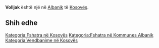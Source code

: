 {{Fshat në 
 | Emri                = Volljak
 | EmriAlt                = 
 | NAME_SHORT_FORM=      
 | NAME_GENERIC=      
 | NAME_SORT_NAME_RO=      VOLLJAK
 | FULL_NAME_RO = Volljak
 | FULL_NAME_ND_RO=Volljak
 | SORT_NAME_RG=VOLLJAK
 | FULL_NAME_RG=Volljak
 | FULL_NAME_ND_RG=Volljak
 | SRP_NAME_SHORT_FORM=      
 | SRP_NAME_GENERIC=      
 | SRP_NAME_SORT_NAME_RO=      
 | SRP_FULL_NAME_RO = 
 | SRP_FULL_NAME_ND_RO=
 | SRP_SORT_NAME_RG=
 | SRP_FULL_NAME_RG=
 | SRP_FULL_NAME_ND_RG=
 | Emri (Rasa dhanore) = 
 | Figura              = 
 | Shteti              = Kosovo
 | Komuna              = Albanik
 | Kodi postar         = 
 | Sipërfaqja          = 

 | Popullsia           = 

 | Regj. i popullsisë  = 
 | Dend. e popullsisë  = 
 | Faqja zyrtare       = 
 <!--- Koordinatat ----> 
 | Gjerësia            = 42.546111
 | Gjatësia            = 20.585
 | Lartësia            = 
}}
'''Volljak''' është një [[]] në [[Albanik]] të [[Kosovës]].

<!-- == Gjeografia == -->
<!-- == Historia == -->
<!-- == Demografia == -->
== Shih edhe ==
{{Komuna Albanik}}
{{Kosovo-Administrata-Cung}}

[[Kategoria:Fshatra në Kosovës]]
[[Kategoria:Fshatra në Kommunes Albanik]]
[[Kategoria:Vendbanime në Kosovës]]